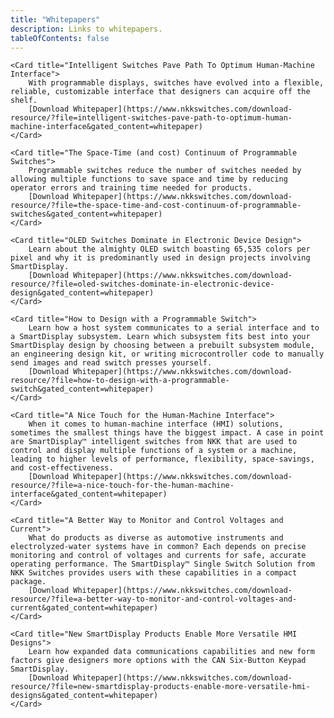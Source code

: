 ```yaml
---
title: "Whitepapers"
description: Links to whitepapers.
tableOfContents: false
---
```

   

<CardGrid>

	<Card title="Intelligent Switches Pave Path To Optimum Human-Machine Interface">		
        With programmable displays, switches have evolved into a flexible, reliable, customizable interface that designers can acquire off the shelf.  
        [Download Whitepaper](https://www.nkkswitches.com/download-resource/?file=intelligent-switches-pave-path-to-optimum-human-machine-interface&gated_content=whitepaper)
	</Card>

	<Card title="The Space-Time (and cost) Continuum of Programmable Switches">
        Programmable switches reduce the number of switches needed by allowing multiple functions to save space and time by reducing operator errors and training time needed for products.  
		[Download Whitepaper](https://www.nkkswitches.com/download-resource/?file=the-space-time-and-cost-continuum-of-programmable-switches&gated_content=whitepaper)
	</Card>

	<Card title="OLED Switches Dominate in Electronic Device Design">
        Learn about the almighty OLED switch boasting 65,535 colors per pixel and why it is predominantly used in design projects involving SmartDisplay.  
		[Download Whitepaper](https://www.nkkswitches.com/download-resource/?file=oled-switches-dominate-in-electronic-device-design&gated_content=whitepaper)
	</Card>	

    <Card title="How to Design with a Programmable Switch">		
        Learn how a host system communicates to a serial interface and to a SmartDisplay subsystem. Learn which subsystem fits best into your SmartDisplay design by choosing between a prebuilt subsystem module, an engineering design kit, or writing microcontroller code to manually send images and read switch presses yourself.  
        [Download Whitepaper](https://www.nkkswitches.com/download-resource/?file=how-to-design-with-a-programmable-switch&gated_content=whitepaper)
	</Card>

	<Card title="A Nice Touch for the Human-Machine Interface">
        When it comes to human-machine interface (HMI) solutions, sometimes the smallest things have the biggest impact. A case in point are SmartDisplay™ intelligent switches from NKK that are used to control and display multiple functions of a system or a machine, leading to higher levels of performance, flexibility, space-savings, and cost-effectiveness.  
		[Download Whitepaper](https://www.nkkswitches.com/download-resource/?file=a-nice-touch-for-the-human-machine-interface&gated_content=whitepaper)
	</Card>

	<Card title="A Better Way to Monitor and Control Voltages and Current">
        What do products as diverse as automotive instruments and electrolyzed-water systems have in common? Each depends on precise monitoring and control of voltages and currents for safe, accurate operating performance. The SmartDisplay™ Single Switch Solution from NKK Switches provides users with these capabilities in a compact package.  
        [Download Whitepaper](https://www.nkkswitches.com/download-resource/?file=a-better-way-to-monitor-and-control-voltages-and-current&gated_content=whitepaper)
	</Card>

    <Card title="New SmartDisplay Products Enable More Versatile HMI Designs">
        Learn how expanded data communications capabilities and new form factors give designers more options with the CAN Six-Button Keypad SmartDisplay.  
		[Download Whitepaper](https://www.nkkswitches.com/download-resource/?file=new-smartdisplay-products-enable-more-versatile-hmi-designs&gated_content=whitepaper)
	</Card>	

</CardGrid>
